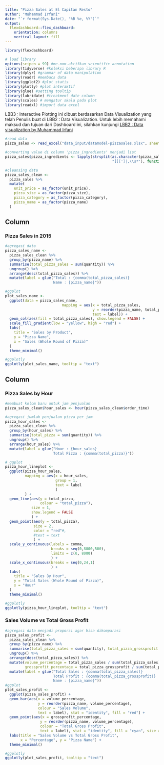 ---
title: "Pizza Sales at El Capitan Resto"
author: "Muhammad Irfani"
date: "`r format(Sys.Date(), '%B %e, %Y')`"
output: 
  flexdashboard::flex_dashboard:
    orientation: columns
    vertical_layout: fill
---

<style>                     
.navbar {
  background-color:red;
  border-color:black;
}
.navbar-brand {
color:black!important;
}
</style>     

```{r setup, include=FALSE}
library(flexdashboard)

# load library
options(scipen = 99) #me-non-aktifkan scientific annotation
library(tidyverse) #koleksi beberapa library R
library(dplyr) #grammar of data manipulation
library(readr) #membaca data
library(ggplot2) #plot statis
library(plotly) #plot interaktif
library(glue) #setting tooltip
library(lubridate) #treatment date column
library(scales) # mengatur skala pada plot
library(readxl) #import data excel
```

LBB3 : Interactive Plotting ini dibuat berdasarkan Data Visualization yang telah Penulis buat di LBB2 : Data Visualization. Untuk lebih memahami maksud dan tujuan dari Dashboard ini, silahkan kunjungi [LBB2 : Data visualization by Muhammad Irfani](https://rpubs.com/mirfani28/LBB-dv)


```{r}
#read data
pizza_sales <- read_excel("data_input/datamodel-pizzasales.xlsx", sheet = "pizza_sales")

#converting value di column 'pizza_ingredients' menjadi list
pizza_sales$pizza_ingredients <- lapply(strsplit(as.character(pizza_sales$pizza_ingredients),
                                                 "[][']|,\\s*"), function(x) x[nzchar(x)])

#cleansing data
pizza_sales_clean <-
  pizza_sales %>%
  mutate(
    unit_price = as_factor(unit_price),
    pizza_size = as_factor(pizza_size),
    pizza_category = as_factor(pizza_category),
    pizza_name = as_factor(pizza_name)
  )

```


Column {data-width=500}
-----------------------------------------------------------------------

### Pizza Sales in 2015

```{r, echo=FALSE,results='hide',fig.keep='all'}
#agregasi data
pizza_sales_name <-
  pizza_sales_clean %>%
  group_by(pizza_name) %>%
  summarise(total_pizza_sales = sum(quantity)) %>%
  ungroup() %>%
  arrange(desc(total_pizza_sales)) %>%
  mutate(label = glue("Total : {comma(total_pizza_sales)}
                      Name : {pizza_name}"))

#ggplot
plot_sales_name <- 
  ggplot(data = pizza_sales_name,
                          mapping = aes(x = total_pizza_sales,
                                        y = reorder(pizza_name, total_pizza_sales),
                                        text = label)) + 
  geom_col(aes(fill = total_pizza_sales), show.legend = FALSE) +
  scale_fill_gradient(low = "yellow", high = "red") +
  labs(
    title = "Sales by Product",
    y = "Pizza Name",
    x = "Sales (Whole Round of Pizza)"
  )
  theme_minimal()


```

```{r}
#ggplotly
ggplotly(plot_sales_name, tooltip = "text")
```


Column {data-width=500}
-----------------------------------------------------------------------

### Pizza Sales by Hour

```{r, echo=FALSE,results='hide',fig.keep='all'}
#membuat kolom baru untuk jam penjualan
pizza_sales_clean$hour_sales <- hour(pizza_sales_clean$order_time)

#agregasi jumlah penjualan pizza per jam
pizza_hour_sales <- 
  pizza_sales_clean %>%
  group_by(hour_sales) %>%
  summarise(total_pizza = sum(quantity)) %>% 
  ungroup() %>%
  arrange(hour_sales) %>%
  mutate(label = glue("Hour : {hour_sales}
                      Total Pizza : {comma(total_pizza)}"))

# ggplot
pizza_hour_lineplot <- 
  ggplot(pizza_hour_sales, 
         mapping = aes(x = hour_sales,
                       group = 1,
                       text = label
                       )
         ) +
  geom_line(aes(y = total_pizza,
                colour = "total_pizza"),
            size = 1,
            show.legend = FALSE
            ) +
  geom_point(aes(y = total_pizza),
             size = 2,
             color = "red"#,
             #text = text
             ) +
  scale_y_continuous(labels = comma,
                     breaks = seq(0,8000,500),
                     limits = c(0, 8000)
                     ) +
  scale_x_continuous(breaks = seq(0,24,1)
                     ) +
  labs(
    title = "Sales By Hour",
    y = "Total Sales (Whole Round of Pizza)",
    x = "Hour"
  )
  theme_minimal()
```

```{r}
#ggplotly
ggplotly(pizza_hour_lineplot, tooltip = "text")
```




### Sales Volume vs Total Gross Profit

```{r}
#agregasi data menjadi proporsi agar bisa dikomparasi
pizza_sales_profit <-
  pizza_sales_clean %>%
  group_by(pizza_name) %>%
  summarise(total_pizza_sales = sum(quantity), total_pizza_grossprofit = sum(total_price)) %>%
  ungroup() %>%
  arrange(desc(total_pizza_sales)) %>%
  mutate(volume_percentage = total_pizza_sales / sum(total_pizza_sales), 
         grossprofit_percentage = total_pizza_grossprofit / sum(total_pizza_grossprofit)) %>%
  mutate(label = glue("Total Sales : {comma(total_pizza_sales)}
                      Total Profit : {comma(total_pizza_grossprofit)}
                      Name : {pizza_name}"))
#ggplot
plot_sales_profit <-
  ggplot(pizza_sales_profit) +
  geom_bar(aes(x = volume_percentage,
               y = reorder(pizza_name, volume_percentage),
               colour = "Sales Volume",
               text = label), stat = "identity", fill = "red") +
  geom_point(aes(x = grossprofit_percentage, 
                y = reorder(pizza_name, volume_percentage),
                colour = "Total Gross Profit",
                text = label), stat = "identity", fill = "cyan", size = 2) +
  labs(title = "Sales Volume vs Total Gross Profit",
       x = "Percentage", y = "Pizza Name") +
  theme_minimal()

#ggplotly
ggplotly(plot_sales_profit, tooltip = "text")

```

